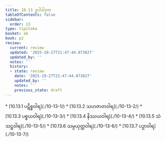 ```yaml
---
title: 10.13 ဥပါဒါဒုက
tableOfContents: false
sidebar:
  order: 13
type: tipitaka
basket: ab
book: p2
review:
  current: review
  updated: '2025-10-27T21:47:44.873827'
  updated_by: ''
  notes: ''
  history:
  - state: review
    date: '2025-10-27T21:47:44.873827'
    updated_by: ''
    notes: ''
    previous_state: draft
---
```



<ReviewStatus review={frontmatter.review} showDetails={true} />

<HypothesisAnnotation frontmatter={frontmatter} />

<DynamicBreadcrumb />



<TableOfContents book="p2" section="10.13">
* [10.13.1 ပဋိစ္စဝါရ](./10-13-1/)
* [10.13.2 သဟဇာတဝါရ](./10-13-2/)
* [10.13.3 ပစ္စယဝါရ](./10-13-3/)
* [10.13.4 နိဿယဝါရ](./10-13-4/)
* [10.13.5 သံသဋ္ဌဝါရ](./10-13-5/)
* [10.13.6 သမ္ပယုတ္တဝါရ](./10-13-6/)
* [10.13.7 ပဉှာဝါရ](./10-13-7/)
</TableOfContents>